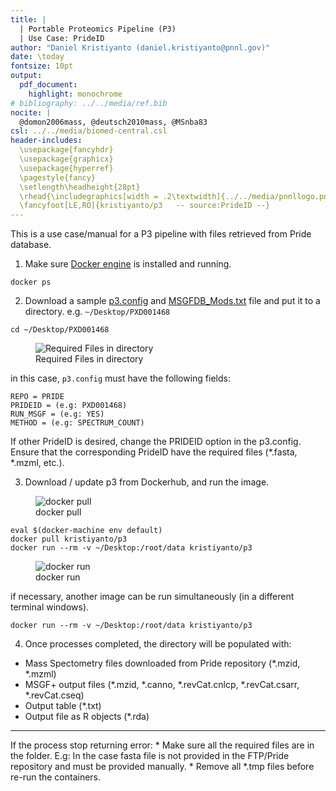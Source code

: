 ```yaml
---
title: | 
  | Portable Proteomics Pipeline (P3) 
  | Use Case: PrideID
author: "Daniel Kristiyanto (daniel.kristiyanto@pnnl.gov)"
date: \today
fontsize: 10pt
output: 
  pdf_document: 
    highlight: monochrome
# bibliography: ../../media/ref.bib
nocite: |
  @domon2006mass, @deutsch2010mass, @MSnba83
csl: ../../media/biomed-central.csl
header-includes:
  \usepackage{fancyhdr}
  \usepackage{graphicx}
  \usepackage{hyperref}
  \pagestyle{fancy}
  \setlength\headheight{28pt}
  \rhead{\includegraphics[width = .2\textwidth]{../../media/pnnllogo.png}}
  \fancyfoot[LE,RO]{kristiyanto/p3   -- source:PrideID --}
---
```

\rule{\textwidth}{1pt}


This is a use case/manual for a P3 pipeline with files retrieved from Pride database. 

1. Make sure [Docker engine](https://docs.docker.com/engine/installation/) is installed and running.
```
docker ps
```
2. Download a sample [p3.config](p3.config) and [MSGFDB_Mods.txt](MSGFDB_Mods.txt) file and put it to a directory. e.g. `~/Desktop/PXD001468`


```
cd ~/Desktop/PXD001468
```
![Required Files in directory](../../media/ls.png)

in this case, ```p3.config``` must have the following fields:
```
REPO = PRIDE
PRIDEID = (e.g: PXD001468) 
RUN_MSGF = (e.g: YES)
METHOD = (e.g: SPECTRUM_COUNT)
```

If other PrideID is desired, change the PRIDEID option in the p3.config. Ensure that the corresponding PrideID have the required files (\*.fasta, \*.mzml, etc.).


3. Download / update p3 from Dockerhub, and run the image.

![docker pull](../../media/docker-pull.png)
```
eval $(docker-machine env default)
docker pull kristiyanto/p3
docker run --rm -v ~/Desktop:/root/data kristiyanto/p3
```

![docker run](../../media/docker-run.png)

if necessary, another image can be run simultaneously (in a different terminal windows).
```
docker run --rm -v ~/Desktop:/root/data kristiyanto/p3
```

4. Once processes completed, the directory will be populated with:
+ Mass Spectometry files downloaded from Pride repository (\*.mzid, \*.mzml)
+ MSGF+ output files (\*.mzid, \*.canno, \*.revCat.cnlcp, *.revCat.csarr, \*.revCat.cseq)
+ Output table (\*.txt)
+ Output file as R objects (\*.rda)


***

If the process stop returning error:
* Make sure all the required files are in the folder. E.g: In the case fasta file is not provided in the FTP/Pride repository and must be provided manually. 
* Remove all \*.tmp files before re-run the containers.